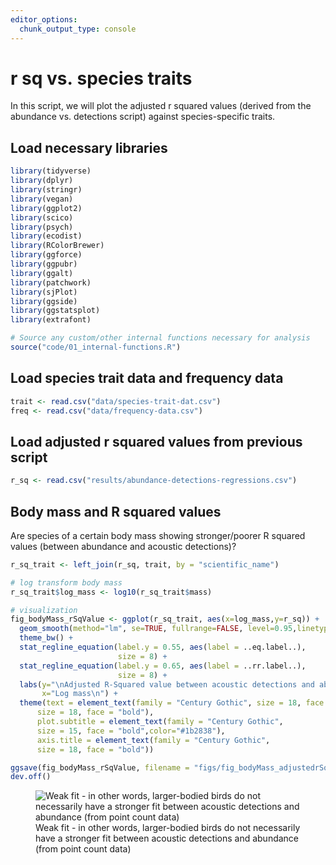 ```yaml
---
editor_options: 
  chunk_output_type: console
---
```


# r sq vs. species traits  

In this script, we will plot the adjusted r squared values (derived from the abundance vs. detections script) against species-specific traits.  

## Load necessary libraries
```r
library(tidyverse)
library(dplyr)
library(stringr)
library(vegan)
library(ggplot2)
library(scico)
library(psych)
library(ecodist)
library(RColorBrewer)
library(ggforce)
library(ggpubr)
library(ggalt)
library(patchwork)
library(sjPlot)
library(ggside)
library(ggstatsplot)
library(extrafont)

# Source any custom/other internal functions necessary for analysis
source("code/01_internal-functions.R")
```

## Load species trait data and frequency data
```r
trait <- read.csv("data/species-trait-dat.csv")
freq <- read.csv("data/frequency-data.csv")
```

## Load adjusted r squared values from previous script  
```r
r_sq <- read.csv("results/abundance-detections-regressions.csv")
```

## Body mass and R squared values 

Are species of a certain body mass showing stronger/poorer R squared values (between abundance and acoustic detections)?
```r
r_sq_trait <- left_join(r_sq, trait, by = "scientific_name")

# log transform body mass
r_sq_trait$log_mass <- log10(r_sq_trait$mass)

# visualization
fig_bodyMass_rSqValue <- ggplot(r_sq_trait, aes(x=log_mass,y=r_sq)) +  geom_point(shape = 21, colour = "black", fill = "white", size = 2, stroke = 1)+ 
  geom_smooth(method="lm", se=TRUE, fullrange=FALSE, level=0.95,linetype="solid") +  
  theme_bw() +
  stat_regline_equation(label.y = 0.55, aes(label = ..eq.label..),
                        size = 8) +
  stat_regline_equation(label.y = 0.65, aes(label = ..rr.label..),
                        size = 8) +
  labs(y="\nAdjusted R-Squared value between acoustic detections and abundance (point-counts)", 
       x="Log mass\n") +
  theme(text = element_text(family = "Century Gothic", size = 18, face = "bold"),plot.title = element_text(family = "Century Gothic",
      size = 18, face = "bold"),
      plot.subtitle = element_text(family = "Century Gothic", 
      size = 15, face = "bold",color="#1b2838"),
      axis.title = element_text(family = "Century Gothic",
      size = 18, face = "bold"))

ggsave(fig_bodyMass_rSqValue, filename = "figs/fig_bodyMass_adjustedrSq.png", width = 14, height = 16, device = png(), units = "in", dpi = 300)
dev.off() 
```

![Weak fit - in other words, larger-bodied birds do not necessarily have a stronger fit between acoustic detections and abundance (from point count data)](figs/fig_bodyMass_adjustedrSq.png)  

